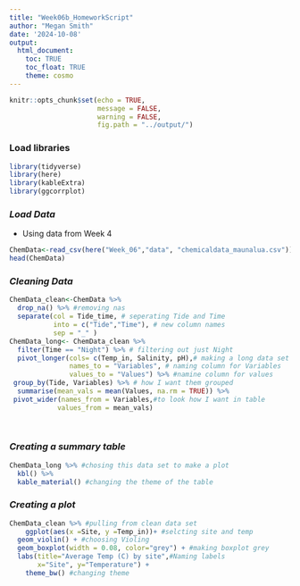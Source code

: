 ```yaml
---
title: "Week06b_HomeworkScript"
author: "Megan Smith"
date: '2024-10-08'
output: 
  html_document:
    toc: TRUE
    toc_float: TRUE
    theme: cosmo
---
```


```r
knitr::opts_chunk$set(echo = TRUE,
                      message = FALSE,
                      warning = FALSE,
                      fig.path = "../output/")
```

### Load libraries
```r
library(tidyverse)
library(here)
library(kableExtra)
library(ggcorrplot)
```

### **_Load Data_**
- Using data from Week 4
```r
ChemData<-read_csv(here("Week_06","data", "chemicaldata_maunalua.csv"))
head(ChemData)
```
### **_Cleaning Data_**
```r
ChemData_clean<-ChemData %>%
  drop_na() %>% #removing nas
  separate(col = Tide_time, # seperating Tide and Time 
           into = c("Tide","Time"), # new column names
           sep = "_" )
ChemData_long<- ChemData_clean %>%
  filter(Time == "Night") %>% # filtering out just Night
  pivot_longer(cols= c(Temp_in, Salinity, pH),# making a long data set with selcted variables
               names_to = "Variables", # naming column for Variables
               values_to = "Values") %>% #namine column for values
 group_by(Tide, Variables) %>% # how I want them grouped
  summarise(mean_vals = mean(Values, na.rm = TRUE)) %>%
 pivot_wider(names_from = Variables,#to look how I want in table
            values_from = mean_vals)

 
```



### **_Creating a summary table_**
```r
ChemData_long %>% #chosing this data set to make a plot
  kbl() %>% 
  kable_material() #changing the theme of the table
```

### **_Creating a plot_**
```r

ChemData_clean %>% #pulling from clean data set
    ggplot(aes(x =Site, y =Temp_in))+ #selcting site and temp
  geom_violin() + #choosing Violing
  geom_boxplot(width = 0.08, color="grey") + #making boxplot grey
  labs(title="Average Temp (C) by site",#Naming labels
       x="Site", y="Temperature") +
    theme_bw() #changing theme

  
           


```

